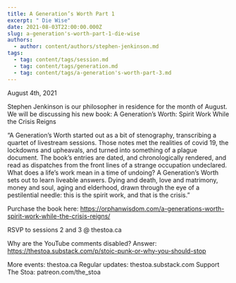 ```yaml
---
title: A Generation’s Worth Part 1
excerpt: " Die Wise"
date: 2021-08-03T22:00:00.000Z
slug: a-generation's-worth-part-1-die-wise
authors:
  - author: content/authors/stephen-jenkinson.md
tags:
  - tag: content/tags/session.md
  - tag: content/tags/generation.md
  - tag: content/tags/a-generation's-worth-part-3.md
---
```


August 4th, 2021

Stephen Jenkinson is our philosopher in residence for the month of August. We will be discussing his new book: A Generation’s Worth: Spirit Work While the Crisis Reigns

“A Generation’s Worth started out as a bit of stenography, transcribing a quartet of livestream sessions. Those notes met the realities of covid 19, the lockdowns and upheavals, and turned into something of a plague document. The book’s entries are dated, and chronologically rendered, and read as dispatches from the front lines of a strange occupation undeclared. What does a life’s work mean in a time of undoing? A Generation’s Worth sets out to learn liveable answers. Dying and death, love and matrimony, money and soul, aging and elderhood, drawn through the eye of a pestilential needle: this is the spirit work, and that is the crisis.”

Purchase the book here: https://orphanwisdom.com/a-generations-worth-spirit-work-while-the-crisis-reigns/

RSVP to sessions 2 and 3 @ thestoa.ca

Why are the YouTube comments disabled? Answer: https://thestoa.substack.com/p/stoic-punk-or-why-you-should-stop

More events: thestoa.ca
Regular updates: thestoa.substack.com
Support The Stoa: patreon.com/the_stoa
